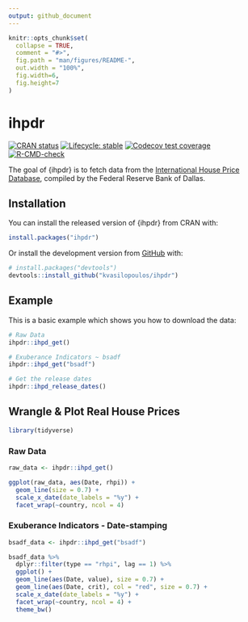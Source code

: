 ```yaml
---
output: github_document
---
```


<!-- README.md is generated from README.Rmd. Please edit that file -->

```r
knitr::opts_chunk$set(
  collapse = TRUE,
  comment = "#>",
  fig.path = "man/figures/README-",
  out.width = "100%",
  fig.width=6, 
  fig.height=7
)
```
# ihpdr

<!-- badges: start -->
[![CRAN status](https://www.r-pkg.org/badges/version/ihpdr)](https://CRAN.R-project.org/package=ihpdr)
[![Lifecycle: stable](https://img.shields.io/badge/stable-maturing-blue.svg)](https://www.tidyverse.org/lifecycle/#stable)
[![Codecov test coverage](https://codecov.io/gh/kvasilopoulos/ihpdr/branch/master/graph/badge.svg)](https://codecov.io/gh/kvasilopoulos/ihpdr?branch=master)
[![R-CMD-check](https://github.com/kvasilopoulos/ihpdr/workflows/R-CMD-check/badge.svg)](https://github.com/kvasilopoulos/ihpdr/actions)
<!-- badges: end -->

The goal of {ihpdr} is to fetch data from the [International House Price Database](https://www.dallasfed.org/institute/houseprice#tab1), compiled 
by the Federal Reserve Bank of Dallas.

## Installation

You can install the released version of {ihpdr} from CRAN with:

``` r
install.packages("ihpdr")
```
Or install the development version from [GitHub](https://github.com/kvasilopoulos/ihpdr) with:

``` r
# install.packages("devtools")
devtools::install_github("kvasilopoulos/ihpdr")
```
## Example

This is a basic example which shows you how to download the data:

```r

# Raw Data
ihpdr::ihpd_get()

# Exuberance Indicators ~ bsadf
ihpdr::ihpd_get("bsadf")

# Get the release dates
ihpdr::ihpd_release_dates()
```

## Wrangle & Plot Real House Prices

```r
library(tidyverse)
```

### Raw Data

```r
raw_data <- ihpdr::ihpd_get()

ggplot(raw_data, aes(Date, rhpi)) + 
  geom_line(size = 0.7) + 
  scale_x_date(date_labels = "%y") +
  facet_wrap(~country, ncol = 4) 
```

### Exuberance Indicators - Date-stamping 

```r
bsadf_data <- ihpdr::ihpd_get("bsadf")

bsadf_data %>% 
  dplyr::filter(type == "rhpi", lag == 1) %>% 
  ggplot() + 
  geom_line(aes(Date, value), size = 0.7) +
  geom_line(aes(Date, crit), col = "red", size = 0.7) +
  scale_x_date(date_labels = "%y") +
  facet_wrap(~country, ncol = 4) +
  theme_bw()
```

